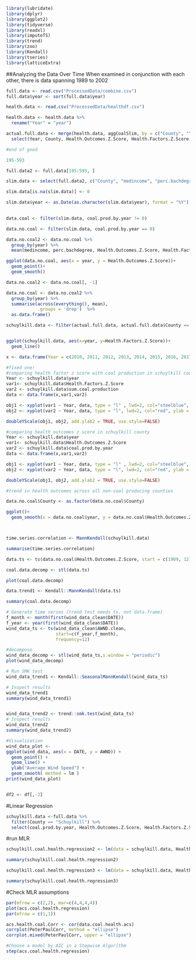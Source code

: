 




```r
library(lubridate)
library(dplyr)
library(ggplot2)
library(tidyverse)
library(readxl)
library(imputeTS)
library(trend)
library(zoo)
library(Kendall)
library(tseries)
library(latticeExtra)
```


##Analyzing the Data Over Time
When examined in conjunction with each other, there is data spanning 1989 to 2002


```r

full.data <- read.csv("ProcessedData/combine.csv")
full.data$year <- sort(full.data$year)

health.data <- read.csv("ProcessedData/healthdf.csv")

health.data <- health.data %>%
  rename("Year" = "year")

actual.full.data <- merge(health.data, aggCoalSlim, by = c("County", "Year")) %>%
  select(Year, County, Health.Outcomes.Z.Score, Health.Factors.Z.Score, sum.coal.production)

#end of good

195-593

full.data2 <- full.data[195:593, ]

slim.data <- select(full.data2, c("County", "medincome", "perc.bachdegree", "medage", "year", "coal.prod.by.year", "Health.Outcomes.Z.Score", "Health.Factors.Z.Score"))

slim.data[is.na(slim.data)] <- 0

slim.data$year <- as.Date(as.character(slim.data$year), format = "%Y")
  

data.coal <- filter(slim.data, coal.prod.by.year != 0)

data.no.coal <- filter(slim.data, coal.prod.by.year == 0)

data.no.coal2 <- data.no.coal %>%
  group_by(year) %>%
  mean(medincome, perc.bachdegree, Health.Outcomes.Z.Score, Health.Factors.Z.Score)

ggplot(data.no.coal, aes(x = year, y = Health.Outcomes.Z.Score))+
  geom_point()+
  geom_smooth()

data.no.coal2 <- data.no.coal[, -1]

data.no.coal <- data.no.coal2 %>%
  group_by(year) %>%
  summarise(across(everything(), mean),
            .groups = 'drop')  %>%
  as.data.frame()

schuylkill.data <- filter(actual.full.data, actual.full.data$County == "Schuylkill")


ggplot(schuylkill.data, aes(x=year, y=Health.Factors.Z.Score))+
  geom_line()

x <- data.frame(Year = c(2010, 2011, 2012, 2013, 2014, 2015, 2016, 2017, 2018, 2019, 2020))

#fixed one!
#comparing health factor z score with coal production in schuylkill county
Year <- schuylkill.data$year
var1<- schuylkill.data$Health.Factors.Z.Score
var2 <- schuylkill.data$sum.coal.production
data <- data.frame(x,var1,var2)

obj1 <- xyplot(var1 ~ Year, data, type = "l" , lwd=2, col="steelblue", ylab = "Health Factors Z Score (Blue)", col.axis = "red")
obj2 <- xyplot(var2 ~ Year, data, type = "l", lwd=2, col="red", ylab = "Coal Produced in Tons (Red)")

doubleYScale(obj1, obj2, add.ylab2 = TRUE, use.style=FALSE)

#comparing health outcomes z score in schuylkill county
Year <- schuylkill.data$year
var1<- schuylkill.data$Health.Outcomes.Z.Score
var2 <- schuylkill.data$coal.prod.by.year
data <- data.frame(x,var1,var2)

obj1 <- xyplot(var1 ~ Year, data, type = "l" , lwd=2, col="steelblue", ylab = "Health Outcomes Z Score (Blue)", col.axis = "red")
obj2 <- xyplot(var2 ~ Year, data, type = "l", lwd=2, col="red", ylab = "Coal Produced in Tons (Red)")

doubleYScale(obj1, obj2, add.ylab2 = TRUE, use.style=FALSE)

#trend in health outcomes across all non-coal producing counties

data.no.coal$County <- as.factor(data.no.coal$County)

ggplot()+
  geom_smooth(x = data.no.coal$year, y = data.no.coal$Health.Outcomes.Z.Score)



time.series.correlation <- MannKendall(schuylkill.data)

summarise(time.series.correlation)

```





```r

data.ts <- ts(data.no.coal$Health.Outcomes.Z.Score, start = c(1989, 12), frequency = 1)

coal.data.decomp <- stl(data.ts)

plot(coal.data.decomp)

data.trend1 <- Kendall::MannKendall(data.ts)

summary(coal.data.decomp)

# Generate time series (trend test needs ts, not data.frame)
f_month <- month(first(wind_data_clean$DATE))
f_year <- year(first(wind_data_clean$DATE))
wind_data_ts <- ts(wind_data_clean$AWND.clean,
                   start=c(f_year,f_month),
                   frequency=12) 

#decompose
wind_data_decomp <- stl(wind_data_ts,s.window = "periodic")
plot(wind_data_decomp)

# Run SMK test
wind_data_trend1 <- Kendall::SeasonalMannKendall(wind_data_ts)

# Inspect results
wind_data_trend1
summary(wind_data_trend1)


wind_data_trend2 <- trend::smk.test(wind_data_ts)
# Inspect results
wind_data_trend2
summary(wind_data_trend2)

#Visualization
wind_data_plot <-
ggplot(wind_data, aes(x = DATE, y = AWND)) +
  geom_point() +
  geom_line() +
  ylab("Average Wind Speed") +
  geom_smooth( method = lm )
print(wind_data_plot)


df2 <- df[,-2]
```



#Linear Regression 

```r

schuylkill.data <-full.data %>% 
  filter(County == "Schuylkill") %>%
  select(coal.prod.by.year, Health.Outcomes.Z.Score, Health.Factors.Z.Score, perc.bachdegree, perc.white, medage, medincome)


```

#run MLR
```r

schuylkill.coal.health.regression2 <- lm(data = schuylkill.data, Health.Factors.Z.Score ~ coal.prod.by.year)

summary(schuylkill.coal.health.regression2)

schuylkill.coal.health.regression3 <- lm(data = schuylkill.data, Health.Outcomes.Z.Score ~ coal.prod.by.year)

summary(schuylkill.coal.health.regression3)

```

#Check MLR assumptions
```r

par(mfrow = c(2,2), mar=c(4,4,4,4))
plot(acs.coal.health.regression)
par(mfrow = c(1,1))

acs.health.coal.Corr <- cor(data.coal.health.acs)
corrplot(PeterPaulCorr, method = "ellipse")
corrplot.mixed(PeterPaulCorr, upper = "ellipse")

#Choose a model by AIC in a Stepwise Algorithm
step(acs.coal.health.regression)



```


